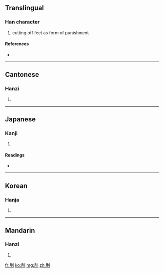 ==Translingual==

===Han character===
{{Han char|rn=18|rad=刀|as=04|sn=6|four=7220<sub>0</sub>|canj=月中弓 (BLN)|ids=⿰[[月]][[刂]]}}

# cutting off feet as form of punishment

====References====
* {{Han ref|kx=0137.250|dkj=01900|dj=0309.120|hdz=10327.070|uh=5216|ud=21014|bh=A647|bd=42567}}

----

==Cantonese==

===Hanzi===
{{yue-hanzi|jyut=jyut6|y=yut6}}

# {{defn|Cantonese|sort=刀04}}

----

==Japanese==

===Kanji===
{{ja-kanji|grade=9|rs=刀04}}

# {{defn|Japanese|sort=刀04}}

====Readings====
* {{ja-readings|on=[[げつ]] (getsu), [[ぐち]] (guchi), [[ごつ]] (gotsu), [[ごち]] (gochi), [[かつ]] (katsu)|kun=[[きる]] (kiru), [[あやふい]] (ayafui)}}

----

==Korean==

===Hanja===
{{ko-hanja|hangeul=월|rv=wol|mr=wŏl}}

# {{defn|Korean|sort=刀04}}

----

==Mandarin==

===Hanzi===
{{cmn-hanzi|pin=[[yuè]] ([[yue4]])|wg=yüeh<sup>4</sup>}}

# {{defn|Mandarin|sort=刀04}}

[[fr:刖]]
[[ko:刖]]
[[mg:刖]]
[[zh:刖]]